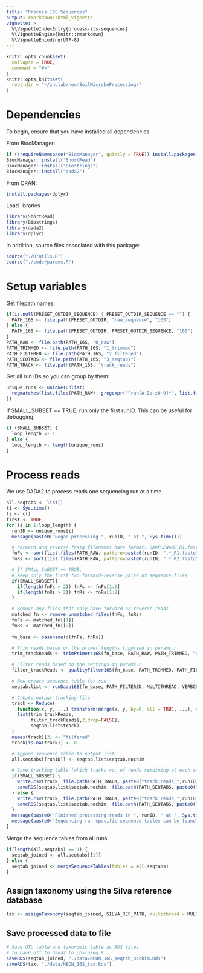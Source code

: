 ```yaml
---
title: "Process 16S Sequences"
output: rmarkdown::html_vignette
vignette: >
  %\VignetteIndexEntry{process-its-sequences}
  %\VignetteEngine{knitr::rmarkdown}
  %\VignetteEncoding{UTF-8}
---
```


```r
knitr::opts_chunk$set(
  collapse = TRUE,
  comment = "#>"
)
knitr::opts_knit$set(
  root.dir = "~/zhulab/neonSoilMicrobeProcessing/"
)
```

# Dependencies

To begin, ensure that you have installed all dependencies.

From BiocManager:

```r
if (!requireNamespace("BiocManager", quietly = TRUE)) install.packages("BiocManager")
BiocManager::install("ShortRead")
BiocManager::install("Biostrings")
BiocManager::install("dada2")
```

From CRAN:
```r
install.packages(dplyr)
```

Load libraries

```r
library(ShortRead)
library(Biostrings)
library(dada2)
library(dplyr)
```

In addition, source files associated with this package:

```r
source("./R/utils.R")
source("./code/params.R")
```

# Setup variables

Get filepath names:

```r
if(is.null(PRESET_OUTDIR_SEQUENCE) | PRESET_OUTDIR_SEQUENCE == "") {
  PATH_16S <- file.path(PRESET_OUTDIR, "raw_sequence", "16S")
} else {
  PATH_16S <- file.path(PRESET_OUTDIR, PRESET_OUTDIR_SEQUENCE, "16S")
}
PATH_RAW <- file.path(PATH_16S, "0_raw")
PATH_TRIMMED <- file.path(PATH_16S, "1_trimmed")
PATH_FILTERED <- file.path(PATH_16S, "2_filtered")
PATH_SEQTABS <- file.path(PATH_16S, "3_seqtabs")
PATH_TRACK <- file.path(PATH_16S, "track_reads")
```

Get all run IDs so you can group by them:

```r
unique_runs <- unique(unlist(
  regmatches(list.files(PATH_RAW), gregexpr("^run[A-Za-z0-9]*", list.files(PATH_RAW)))
))
```

If SMALL_SUBSET == TRUE, run only the first runID. This can be useful for debugging.

```r
if (SMALL_SUBSET) {
  loop_length <- 1
} else {
  loop_length <- length(unique_runs)
}
```

# Process reads

We use DADA2 to process reads one sequencing run at a time.

```r
all.seqtabs <- list()
t1 <- Sys.time()
ti <- c()
first <- TRUE
for (i in 1:loop_length) {
  runID <- unique_runs[i]
  message(paste0("Began processing ", runID, " at ", Sys.time()))

  # Forward and reverse fastq filenames have format: SAMPLENAME_R1.fastq and SAMPLENAME_R2.fastq
  fnFs <- sort(list.files(PATH_RAW, pattern=paste0(runID, ".*_R1.fastq"), full.names = TRUE))
  fnRs <- sort(list.files(PATH_RAW, pattern=paste0(runID, ".*_R2.fastq"), full.names = TRUE))

  # If SMALL_SUBSET == TRUE,
  # keep only the first two forward-reverse pairs of sequence files
  if(SMALL_SUBSET){
    if(length(fnFs > 2)) fnFs <- fnFs[1:2]
    if(length(fnRs > 2)) fnRs <- fnRs[1:2]
  }

  # Remove any files that only have forward or reverse reads
  matched_fn <- remove_unmatched_files(fnFs, fnRs)
  fnFs <- matched_fn[[1]]
  fnRs <- matched_fn[[2]]
  
  fn_base <- basename(c(fnFs, fnRs))

  # Trim reads based on the primer lengths supplied in params.r
  trim_trackReads <- trimPrimers16S(fn_base, PATH_RAW, PATH_TRIMMED, "CCTACGGGNBGCASCAG", "GACTACNVGGGTATCTAATCC")

  # Filter reads based on the settings in params.r
  filter_trackReads <- qualityFilter16S(fn_base, PATH_TRIMMED, PATH_FILTERED, MULTITHREAD, MAX_EE_FWD, MAX_EE_REV, c(265, 210))

  # Now create sequence table for run
  seqtab.list <- runDada16S(fn_base, PATH_FILTERED, MULTITHREAD, VERBOSE)

  # Create output tracking file
  track <- Reduce(
    function(x, y, ...) transform(merge(x, y, by=0, all = TRUE, ...), row.names=Row.names, Row.names=NULL),
    list(trim_trackReads, 
         filter_trackReads[,2,drop=FALSE], 
         seqtab.list$track)
  )
  names(track)[3] <- "filtered"
  track[is.na(track)] <- 0

  # Append sequence table to output list
  all.seqtabs[[runID]] <- seqtab.list$seqtab.nochim

  # Save tracking table (which tracks no. of reads remaining at each stage) and sequence table
  if(SMALL_SUBSET) {
    write.csv(track, file.path(PATH_TRACK, paste0("track_reads_",runID,"_SMALLSUBSET.csv")))
    saveRDS(seqtab.list$seqtab.nochim, file.path(PATH_SEQTABS, paste0("NEON_16S_seqtab_nochim_", runID, "_SMALLSUBSET.rds")))
  } else {
    write.csv(track, file.path(PATH_TRACK, paste0("track_reads_",runID,".csv")))
    saveRDS(seqtab.list$seqtab.nochim, file.path(PATH_SEQTABS, paste0("NEON_16S_seqtab_nochim_", runID, ".rds")))
  }
  message(paste0("Finished processing reads in ", runID, " at ", Sys.time()))
  message(paste0("Sequencing run-specific sequence tables can be found in ", PATH_SEQTABS))
}
```

Merge the sequence tables from all runs

```r
if(length(all.seqtabs) == 1) {
  seqtab_joined <- all.seqtabs[[1]]
} else {
  seqtab_joined <- mergeSequenceTables(tables = all.seqtabs)
}
```

## Assign taxonomy using the Silva reference database

```r
tax <- assignTaxonomy(seqtab_joined, SILVA_REF_PATH, multithread = MULTITHREAD, verbose = VERBOSE)
```

## Save processed data to file

```r
# Save OTU table and taxonomic table as RDS files
# to hand off to dada2_to_phyloseq.R
saveRDS(seqtab_joined, "./data/NEON_16S_seqtab_nochim.Rds")
saveRDS(tax, "./data/NEON_16S_tax.Rds")
```


